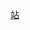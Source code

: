 <noinclude>
{{NoteTA
|G1=People
|G2=Country
|1=zh-hk:基馬士;zh-mo:基馬士;zh-hant:克雷馬西;
}}
</noinclude>
{{Navbox
|name    = 蒙特利爾地鐵
|title   = [[蒙特利爾地鐵]]車站
|image   = [[File:Montreal Metro.svg|50px]]
|liststyle  = text-align: left; font-size: 90%;
|groupstyle = background: #ececec; text-align: center; width: 9%; font-size: 100%;
|group1style= border-right:solid 5px {{蒙特利爾地鐵1號線色彩}}
|group1  = [[蒙特利爾地鐵1號線|綠線]]
|list1   = [[安基翁站|安基翁]] - [[芒站|芒]] - [[祖里哥站|祖里哥]] - [[華燈站|華燈]] - [[教堂站|教堂]] - [[喇沙站|喇沙]] - [[夏洛瓦站|夏洛瓦]] - '''[[萊昂內爾·格魯站|萊昂內爾·格魯]]''' - [[阿特沃特站|阿特沃特]] - [[蓋爾-協和站|蓋爾-協和]] - [[皮爾站|皮爾]] - [[麥基爾站|麥基爾]] - [[藝術坊站|藝術坊]] - [[聖洛朗站|聖洛朗]] - '''[[貝里-魁大蒙校站|貝-{里}--魁大蒙校]]''' - [[波特站|波特]] - [[柏披諾站|柏披諾]] - [[芳提納站|芳提納]] - [[普雷方丹站|普雷方丹]] - [[祖列特站|祖列特]] - [[庇護九世站|庇護九世]] - [[維奧站|維奧]] - [[升天站|升天]] - [[凱迪拉克站|凱迪拉克]] - [[朗熱利耶站|朗熱利耶]] - [[拉迪宋站|拉迪宋]] - [[安諾利·波格朗站|安諾利·波格朗]]

|group2style= border-right:solid 5px {{蒙特利爾地鐵2號線色彩}}
|group2  = [[蒙特利爾地鐵2號線|橙線]]
|list2   = [[禾度嶺站|禾度嶺]] - [[學院站|學院]] - [[沼澤站|沼澤]] - [[那慕爾站|那慕爾]] - [[普拉蒙登站|普拉蒙登]] - [[聖凱瑟琳嶺站|聖凱瑟琳嶺]] - '''[[斯諾登站|斯諾登]]''' - [[瑪莉亞城站|瑪莉亞城]] - [[凡度美站|凡度美]] - [[聖昂利廣場站|聖昂利廣場]] - '''[[萊昂內爾·格魯站|萊昂內爾·格魯]]''' - [[喬治·凡尼爾站|喬治·凡尼爾]] - [[呂西安·拉利耶站|呂西安·拉利耶]] - [[博訥站 (蒙特利爾)|博訥]] - [[維多利亞廣場-國際民航組織站|維多利亞廣場-國際民航組織]] - [[軍事廣場站|軍事廣場]] - [[戰神廣場站|戰神廣場]] - '''[[貝里-魁大蒙校站|貝-{里}--魁大蒙校]]''' - [[舍布魯克站|舍布魯克]] - [[皇家山站|皇家山]] - [[羅利耶站|羅利耶]] - [[玫瑰崗站|玫瑰崗]] - [[波比安站|波比安]] - '''[[讓塔隆站|讓塔隆]]''' - [[雅里站|雅里]] - [[克雷馬西站|克雷馬西]] - [[索維站|索維]] - [[昂利·布哈沙站|昂利·布哈沙]] - [[卡迪耶站|卡迪耶]] - [[協和站 (蒙特利爾)|協和]] - [[蒙莫朗西站|蒙莫朗西]]

|group3style= border-right:solid 5px {{蒙特利爾地鐵4號線色彩}}
|group3  = [[蒙特利爾地鐵4號線|黃線]]
|list3   = '''[[貝里-魁大蒙校站|貝-{里}--魁大蒙校]]''' - [[尚達坡站|尚達坡]] - [[朗基爾站|朗基爾-舍布魯克大學]]

|group4style= border-right:solid 5px {{蒙特利爾地鐵5號線色彩}}
|group4  = [[蒙特利爾地鐵5號線|藍線]]
|list4   = '''[[斯諾登站|斯諾登]]''' - [[雪嶺站|雪嶺]] - [[蒙特利爾大學站|蒙特利爾大學]] - [[愛德華·蒙比提站|愛德華·蒙比提]] - [[外山站|外山]] - [[阿卡迪亞站|阿卡迪亞]] - [[公園大道站 (蒙特利爾)|公園]] - [[卡斯特諾站|卡斯特諾]] - '''[[讓塔隆站|讓塔隆]]''' - [[法布爾站|法布爾]] - [[迪巴域站|迪巴域]] - [[聖米歇爾站 (蒙特利爾)|聖米歇爾]] 

|below = '''圖例'''：「'''粗體'''」為換乘車站。
}}
<noinclude>[[Category:蒙特利爾地鐵模板|站]]</noinclude>